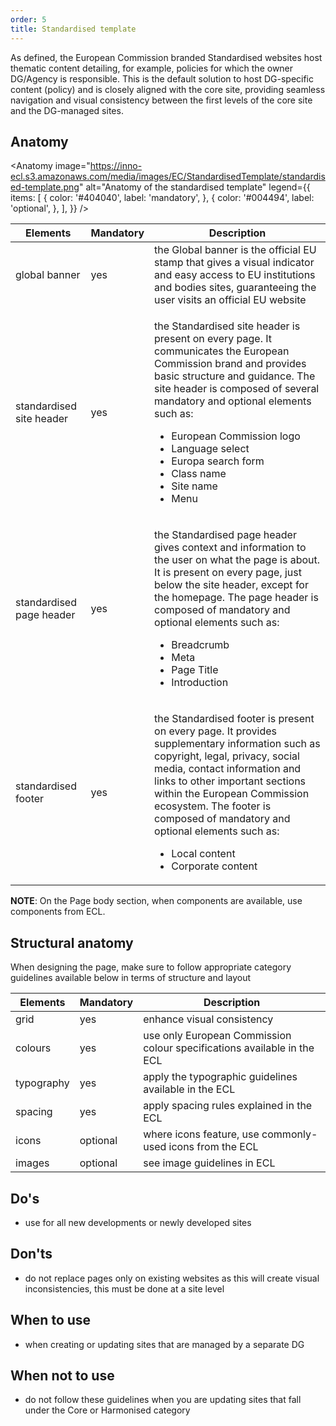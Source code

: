 ```yaml
---
order: 5
title: Standardised template
---
```



<Paragraph size="lead">
  As defined, the European Commission branded Standardised websites host
  thematic content detailing, for example, policies for which the owner
  DG/Agency is responsible. This is the default solution to host DG-specific
  content (policy) and is closely aligned with the core site, providing seamless
  navigation and visual consistency between the first levels of the core site
  and the DG-managed sites.
</Paragraph>

## Anatomy

<Anatomy
  image="https://inno-ecl.s3.amazonaws.com/media/images/EC/StandardisedTemplate/standardised-template.png"
  alt="Anatomy of the standardised template"
  legend={{
    items: [
      {
        color: '#404040',
        label: 'mandatory',
      },
      {
        color: '#004494',
        label: 'optional',
      },
    ],
  }}
/>

| Elements                                                                                                           | Mandatory | Description                                                                                                                                                                                                                                                                                                                                                                           |
| ------------------------------------------------------------------------------------------------------------------ | --------- | ------------------------------------------------------------------------------------------------------------------------------------------------------------------------------------------------------------------------------------------------------------------------------------------------------------------------------------------------------------------------------------- |
| <Link to="https://webgate.ec.europa.eu/fpfis/wikis/display/webtools/Global+banner" standalone>global banner</Link> | yes       | the Global banner is the official EU stamp that gives a visual indicator and easy access to EU institutions and bodies sites, guaranteeing the user visits an official EU website                                                                                                                                                                                                     |
| <Link to="/ec/standardised-template/site-header/usage/" standalone>standardised site header</Link>                 | yes       | <p>the Standardised site header is present on every page. It communicates the European Commission brand and provides basic structure and guidance. The site header is composed of several mandatory and optional elements such as:</p><ul><li>European Commission logo</li><li>Language select</li><li>Europa search form</li><li>Class name</li><li>Site name</li><li>Menu</li></ul> |
| <Link to="/ec/standardised-template/page-header/usage/" standalone>standardised page header</Link>                 | yes       | <p>the Standardised page header gives context and information to the user on what the page is about. It is present on every page, just below the site header, except for the homepage. The page header is composed of mandatory and optional elements such as:</p><ul><li>Breadcrumb</li><li>Meta</li><li>Page Title</li><li>Introduction</li></ul>                                   |
| <Link to="/ec/standardised-template/footer/usage/" standalone>standardised footer</Link>                           | yes       | <p>the Standardised footer is present on every page. It provides supplementary information such as copyright, legal, privacy, social media, contact information and links to other important sections within the European Commission ecosystem. The footer is composed of mandatory and optional elements such as:</p><ul><li>Local content</li><li>Corporate content</li></ul>       |

**NOTE**: On the Page body section, when components are available, use components from ECL.

## Structural anatomy

When designing the page, make sure to follow appropriate category guidelines available below in terms of structure and layout

| Elements                                                           | Mandatory | Description                                                             |
| ------------------------------------------------------------------ | --------- | ----------------------------------------------------------------------- |
| <Link to="/ec/utilities/grid/" standalone>grid</Link>              | yes       | enhance visual consistency                                              |
| <Link to="/ec/guidelines/colours/" standalone>colours</Link>       | yes       | use only European Commission colour specifications available in the ECL |
| <Link to="/ec/guidelines/typography/" standalone>typography</Link> | yes       | apply the typographic guidelines available in the ECL                   |
| <Link to="/ec/guidelines/spacing/" standalone>spacing</Link>       | yes       | apply spacing rules explained in the ECL                                |
| <Link to="/ec/guidelines/iconography/" standalone>icons</Link>     | optional  | where icons feature, use commonly-used icons from the ECL               |
| <Link to="/ec/guidelines/images/" standalone>images</Link>         | optional  | see image guidelines in ECL                                             |

## Do's

- use for all new developments or newly developed sites

## Don'ts

- do not replace pages only on existing websites as this will create visual inconsistencies, this must be done at a site level

## When to use

- when creating or updating sites that are managed by a separate DG

## When not to use

- do not follow these guidelines when you are updating sites that fall under the <Link to="/ec/core-template/">Core</Link> or <Link to="/ec/harmonised-templates/group1/">Harmonised</Link> category
